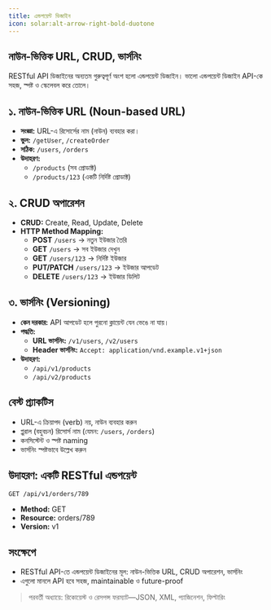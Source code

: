 ```yaml
---
title: এন্ডপয়েন্ট ডিজাইন
icon: solar:alt-arrow-right-bold-duotone
---
```


## নাউন-ভিত্তিক URL, CRUD, ভার্সনিং

RESTful API ডিজাইনের অন্যতম গুরুত্বপূর্ণ অংশ হলো এন্ডপয়েন্ট ডিজাইন। ভালো এন্ডপয়েন্ট ডিজাইন API-কে সহজ, স্পষ্ট ও স্কেলেবল করে তোলে।

## ১. নাউন-ভিত্তিক URL (Noun-based URL)
- **সংজ্ঞা:** URL-এ রিসোর্সের নাম (নাউন) ব্যবহার করা।
- **ভুল:** `/getUser`, `/createOrder`
- **সঠিক:** `/users`, `/orders`
- **উদাহরণ:**
  - `/products` (সব প্রোডাক্ট)
  - `/products/123` (একটি নির্দিষ্ট প্রোডাক্ট)

## ২. CRUD অপারেশন
- **CRUD:** Create, Read, Update, Delete
- **HTTP Method Mapping:**
  - **POST** `/users` → নতুন ইউজার তৈরি
  - **GET** `/users` → সব ইউজার দেখুন
  - **GET** `/users/123` → নির্দিষ্ট ইউজার
  - **PUT/PATCH** `/users/123` → ইউজার আপডেট
  - **DELETE** `/users/123` → ইউজার ডিলিট

## ৩. ভার্সনিং (Versioning)
- **কেন দরকার:** API আপডেট হলে পুরনো ক্লায়েন্ট যেন ভেঙে না যায়।
- **পদ্ধতি:**
  - **URL ভার্সনিং:** `/v1/users`, `/v2/users`
  - **Header ভার্সনিং:** `Accept: application/vnd.example.v1+json`
- **উদাহরণ:**
  - `/api/v1/products`
  - `/api/v2/products`

## বেস্ট প্র্যাকটিস
- URL-এ ক্রিয়াপদ (verb) নয়, নাউন ব্যবহার করুন
- প্লুরাল (বহুবচন) রিসোর্স নাম (যেমন: `/users`, `/orders`)
- কনসিস্টেন্ট ও স্পষ্ট naming
- ভার্সনিং স্পষ্টভাবে উল্লেখ করুন

## উদাহরণ: একটি RESTful এন্ডপয়েন্ট
```
GET /api/v1/orders/789
```
- **Method:** GET
- **Resource:** orders/789
- **Version:** v1

## সংক্ষেপে
- RESTful API-তে এন্ডপয়েন্ট ডিজাইনের মূল: নাউন-ভিত্তিক URL, CRUD অপারেশন, ভার্সনিং
- এগুলো মানলে API হবে সহজ, maintainable ও future-proof

> পরবর্তী অধ্যায়ে: রিকোয়েস্ট ও রেসপন্স ফরম্যাট—JSON, XML, প্যাজিনেশন, ফিল্টারিং
